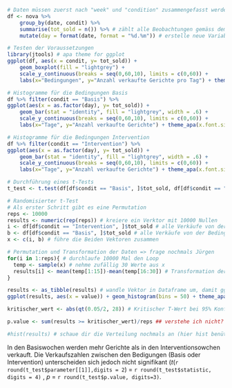 ```r

# Daten müssen zuerst nach "week" und "condition" zusammengefasst werden
df <- nova %>%
    group_by(date, condit) %>%  
    summarise(tot_sold = n()) %>% # zählt alle Beobachtungen gemäss dem group_by zusammen
    mutate(day = format(date, format = "%d.%m")) # erstelle neue Variable, damit beim Historgamm die X-Achse besser leserlich wird

# Testen der Voraussetzungen
library(jtools) # apa theme for ggplot
ggplot(df, aes(x = condit, y= tot_sold)) + 
    geom_boxplot(fill = "lightgrey") + 
    scale_y_continuous(breaks = seq(0,60,10), limits = c(0,60)) +
    labs(x="Bedingungen", y="Anzahl verkaufte Gerichte pro Tag") + theme_apa(x.font.size = 20, y.font.size = 20) +  theme(axis.text = element_text(size = 20))

# Histogramme für die Bedingungen Basis
df %>% filter(condit == "Basis") %>%
ggplot(aes(x = as.factor(day), y= tot_sold)) + 
    geom_bar(stat = "identity", fill = "lightgrey", width = .6) + 
    scale_y_continuous(breaks = seq(0,60,10), limits = c(0,60)) +
    labs(x="Tage", y="Anzahl verkaufte Gerichte") + theme_apa(x.font.size = 20, y.font.size = 20) +  theme(axis.text = element_text(size = 20))

# Histogramme für die Bedingungen Intervention
df %>% filter(condit == "Intervention") %>%
ggplot(aes(x = as.factor(day), y= tot_sold)) + 
    geom_bar(stat = "identity", fill = "lightgrey", width = .6) + 
    scale_y_continuous(breaks = seq(0,60,10), limits = c(0,60)) + 
    labs(x="Tage", y="Anzahl verkaufte Gerichte") + theme_apa(x.font.size = 20, y.font.size = 20) +  theme(axis.text = element_text(size = 20))


```


```r

# Durchführung eines t-Tests
t_test <- t.test(df[df$condit == "Basis", ]$tot_sold, df[df$condit == "Intervention", ]$tot_sold, var.equal = F) # siehe ungerichtete Hypothese

# Randomisierter t-Test
# Als erster Schritt gibt es eine Permutation
reps <- 10000 
results <- numeric(rep(reps)) # kreiere ein Verktor mit 10000 Nullen
i <- df[df$condit == "Intervention", ]$tot_sold # alle Verkäufe von der Bedingung Intervention
b <- df[df$condit == "Basis", ]$tot_sold # alle Verkäufe von der Bedingung Basiswoche
x <- c(i, b) # führe die Beiden Vektoren zusammen

# Permutation und Transformation der Daten => frage nochmals Jürgen
for(i in 1:reps){ # durchlaufe 10000 Mal den Loop
  temp <- sample(x) # nehme zufällig 30 Werte aus x
  results[i] <- mean(temp[1:15])-mean(temp[16:30]) # Transformation der Daten. Berechne mir ein neuer Mittelwerte und füge es an iter Stelle im results ein: Mittelwert aus Intervention minus Mittelwert aus Basis
}

results <- as_tibble(results) # wandle Vektor in Dataframe um, damit ggplot damit umgehen kann
ggplot(results, aes(x = value)) + geom_histogram(bins = 50) + theme_apa(x.font.size = 20, y.font.size = 20) +  theme(axis.text = element_text(size = 20)) # schaue dir die Verteilung nochmals an

kritischer_wert <- abs(qt(0.05/2, 28)) # Kritischer T-Wert bei 95% Konfidenzintervall, 2 seitig, mit 27.747 Freiheitsgrade

p.value <- sum(results >= kritischer_wert)/reps ## verstehe ich nicht? wie hole ich nun p-wert, wahrscheinlich aus leite aus Hyothese ab: H0 Basis und Interventionswochen unterscheiden sich nicht, H1 Basis und Interventionswochen unterscheiden sich

#hist(results) # schaue dir die Verteilung nochmals an (hier hist benützen, da es mit Vektoren umgehen kann)

```

In den Basiswochen werden mehr Gerichte als in den Interventionsowchen verkauft. Die Verkaufszahlen zwischen den Bedigungen (Basis oder Intervention) unterscheiden sich jedoch nicht signifikant (*t*(`r round(t_test$parameter[[1]],digits = 2`) = `r round(t_test$statistic, digits = 4)` , *p* = `r round(t_test$p.value, digits=3)`.